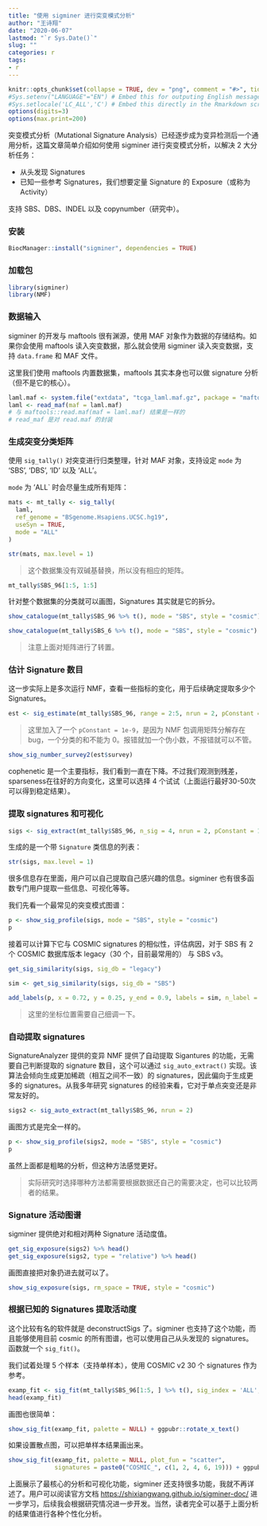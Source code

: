 ```yaml
---
title: "使用 sigminer 进行突变模式分析"
author: "王诗翔"
date: "2020-06-07"
lastmod: "`r Sys.Date()`"
slug: ""
categories: r
tags:
- r
---
```


```r
knitr::opts_chunk$set(collapse = TRUE, dev = "png", comment = "#>", tidy = "styler")
#Sys.setenv("LANGUAGE"="EN") # Embed this for outputing English message
#Sys.setlocale('LC_ALL','C') # Embed this directly in the Rmarkdown script that contains the Chinese character comment
options(digits=3)
options(max.print=200)
```

突变模式分析（Mutational Signature Analysis）已经逐步成为变异检测后一个通用分析，这篇文章简单介绍如何使用 sigminer 进行突变模式分析，以解决 2 大分析任务：

- 从头发现 Signatures
- 已知一些参考 Signatures，我们想要定量 Signature 的 Exposure（或称为 Activity）

支持 SBS、DBS、INDEL 以及 copynumber（研究中）。

### 安装

```r
BiocManager::install("sigminer", dependencies = TRUE)
```

### 加载包

```r
library(sigminer)
library(NMF)
```

### 数据输入

sigminer 的开发与 maftools 很有渊源，使用 MAF 对象作为数据的存储结构。如果你会使用 maftools 读入突变数据，那么就会使用 sigminer 读入突变数据，支持 `data.frame` 和 MAF 文件。

这里我们使用 maftools 内置数据集，maftools 其实本身也可以做 signature 分析（但不是它的核心）。

```r
laml.maf <- system.file("extdata", "tcga_laml.maf.gz", package = "maftools", mustWork = TRUE)
laml <- read_maf(maf = laml.maf)
# 与 maftools::read.maf(maf = laml.maf) 结果是一样的
# read_maf 是对 read.maf 的封装
```

### 生成突变分类矩阵

使用 `sig_tally()` 对突变进行归类整理，针对 MAF 对象，支持设定 `mode` 为 'SBS', 'DBS', 'ID' 以及 'ALL'。

`mode` 为 'ALL` 时会尽量生成所有矩阵：

```r
mats <- mt_tally <- sig_tally(
  laml,
  ref_genome = "BSgenome.Hsapiens.UCSC.hg19",
  useSyn = TRUE,
  mode = "ALL"
)

str(mats, max.level = 1)
```

> 这个数据集没有双碱基替换，所以没有相应的矩阵。

```r
mt_tally$SBS_96[1:5, 1:5]
```

针对整个数据集的分类就可以画图，Signatures 其实就是它的拆分。

```r
show_catalogue(mt_tally$SBS_96 %>% t(), mode = "SBS", style = "cosmic")
```

```r
show_catalogue(mt_tally$SBS_6 %>% t(), mode = "SBS", style = "cosmic")
```

> 注意上面对矩阵进行了转置。

### 估计 Signature 数目

这一步实际上是多次运行 NMF，查看一些指标的变化，用于后续确定提取多少个 Signatures。

```r
est <- sig_estimate(mt_tally$SBS_96, range = 2:5, nrun = 2, pConstant = 1e-9, verbose = TRUE)
```

> 这里加入了一个 `pConstant = 1e-9`，是因为 NMF 包调用矩阵分解存在 bug，一个分类的和不能为 0。报错就加一个伪小数，不报错就可以不管。

```r
show_sig_number_survey2(est$survey)
```

cophenetic 是一个主要指标，我们看到一直在下降。不过我们观测到残差，sparseness在往好的方向变化，这里可以选择 4 个试试（上面运行最好30-50次可以得到稳定结果）。

### 提取 signatures 和可视化

```r
sigs <- sig_extract(mt_tally$SBS_96, n_sig = 4, nrun = 2, pConstant = 1e-9)
```

生成的是一个带 `Signature` 类信息的列表：

```r
str(sigs, max.level = 1)
```

很多信息存在里面，用户可以自己提取自己感兴趣的信息。sigminer 也有很多函数专门用户提取一些信息、可视化等等。

我们先看一个最常见的突变模式图谱：

```r
p <- show_sig_profile(sigs, mode = "SBS", style = "cosmic")
p
```

接着可以计算下它与 COSMIC signatures 的相似性，评估病因，对于 SBS 有 2 个 COSMIC 数据库版本 legacy（30 个，目前最常用的） 与 SBS v3。

```r
get_sig_similarity(sigs, sig_db = "legacy")
```

```r
sim <- get_sig_similarity(sigs, sig_db = "SBS")
```

```r
add_labels(p, x = 0.72, y = 0.25, y_end = 0.9, labels = sim, n_label = 4)
```

> 这里的坐标位置需要自己细调一下。

### 自动提取 signatures

SignatureAnalyzer 提供的变异 NMF 提供了自动提取 Sigantures 的功能，无需要自己判断提取的 signature 数目，这个可以通过 `sig_auto_extract()` 实现。该算法会倾向生成更加稀疏（相互之间不一致）的 signatures，因此偏向于生成更多的 signatures。从我多年研究 signatures 的经验来看，它对于单点突变还是非常友好的。

```r
sigs2 <- sig_auto_extract(mt_tally$SBS_96, nrun = 2)
```

画图方式是完全一样的。

```r
p <- show_sig_profile(sigs2, mode = "SBS", style = "cosmic")
p
```

虽然上面都是粗略的分析，但这种方法感觉更好。

> 实际研究时选择哪种方法都需要根据数据还自己的需要决定，也可以比较两者的结果。

### Signature 活动图谱

sigminer 提供绝对和相对两种 Signature 活动度值。

```r
get_sig_exposure(sigs2) %>% head()
get_sig_exposure(sigs2, type = "relative") %>% head()
```

画图直接把对象扔进去就可以了。

```r
show_sig_exposure(sigs, rm_space = TRUE, style = "cosmic")
```

### 根据已知的 Signatures 提取活动度

这个比较有名的软件就是 deconstructSigs 了。sigminer 也支持了这个功能，而且能够使用目前 cosmic 的所有图谱，也可以使用自己从头发现的 signatures。函数就一个 `sig_fit()`。

我们试着处理 5 个样本（支持单样本），使用 COSMIC v2 30 个 signatures 作为参考。

```r
examp_fit <- sig_fit(mt_tally$SBS_96[1:5, ] %>% t(), sig_index = 'ALL', sig_db = 'legacy')
head(examp_fit)
```

画图也很简单：

```r
show_sig_fit(examp_fit, palette = NULL) + ggpubr::rotate_x_text()
```

如果设置散点图，可以把单样本结果画出来。

```r
show_sig_fit(examp_fit, palette = NULL, plot_fun = "scatter", 
             signatures = paste0("COSMIC_", c(1, 2, 4, 6, 19))) + ggpubr::rotate_x_text()
```


上面展示了最核心的分析和可视化功能，sigminer 还支持很多功能，我就不再详述了。用户可以阅读官方文档 <https://shixiangwang.github.io/sigminer-doc/> 进一步学习，后续我会根据研究情况进一步开发。当然，读者完全可以基于上面分析的结果值进行各种个性化分析。
